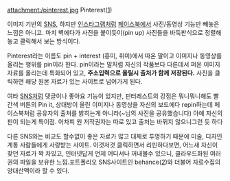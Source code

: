 attachment:/pinterest.jpg
Pinterest([http://www.pinterest.com/])

이미지 기반의 [[SNS]], 하지만 [[인스타그램]]처럼 [[페이스북]]에서 사진/동영상 기능만 빼놓은 느낌은 아니고. 마치 벽에다가 사진을 붙이듯이(pin up) 사진들을 바둑판식으로 정렬해놓고 클릭해서 보는 방식이다.

Pinterest라는 이름도 pin + interest (흥미, 취미)에서 따온 말이고 이미지나 동영상를 올리는 행위를 pin이라 한다. pin이라는 말처럼 자신의 작품보다 다른데서 퍼온 이미지 자료를 올리는데 특화되어 있고, '''주소입력으로 올릴시 출처가 함께 저장된다.''' 사진을 클릭하면 해당 원본 자료가 있는 사이트로 넘어가게 된다.

여타 [[SNS]]처럼 댓글이나 좋아요 기능이 있지만, 핀터레스트의 강점은 뭐니뭐니해도 빨간색 버튼의 Pin it, 상대방이 올린 이미지나 동영상을 자신의 보드에다 repin하는데 페이스북처럼 공유자의 출처를 밝히는게 아니라(~님의 사진을 공유했습니다) 아예 자신의 핀이 되는게 특이점. 어차피 원 저작권자는 따로 있고 출처는 바뀌지 않으니그런 듯 하다

다른 SNS와는 비교도 할수없이 좋은 자료가 많고 대체로 투명하기 때문에 미술, 디자인계통 사람들에게 사랑받는 사이트. 이것저것 클릭하면서 리핀하다보면, 어느새 자신이 찾던 자료가 꽉 차있고, 인터넷답게 언제 어디서나 꺼내볼수 있으니, 클라우드화된 여러권의 파일을 보유한 느낌.포트폴리오 SNS사이트인 behance([https://www.behance.net/])와 더불어 자료수집의 양대산맥이라 할 수 있다.
